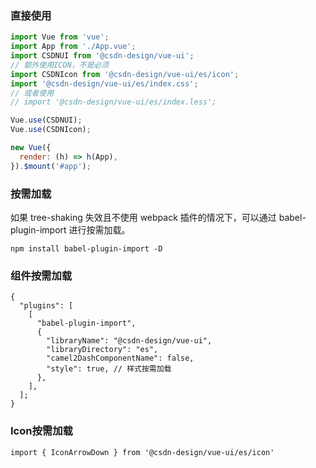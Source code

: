 
<Meta title="使用" />

<h3>直接使用</h3>

```javascript
import Vue from 'vue';
import App from './App.vue';
import CSDNUI from '@csdn-design/vue-ui';
// 额外使用ICON，不是必须
import CSDNIcon from '@csdn-design/vue-ui/es/icon';
import '@csdn-design/vue-ui/es/index.css';
// 或者使用
// import '@csdn-design/vue-ui/es/index.less';

Vue.use(CSDNUI);
Vue.use(CSDNIcon);

new Vue({
  render: (h) => h(App),
}).$mount('#app');
```

<h3>按需加载</h3>

<p>如果 tree-shaking 失效且不使用 webpack 插件的情况下，可以通过 babel-plugin-import 进行按需加载。</p>

<code>npm install babel-plugin-import -D</code>

<h3>组件按需加载</h3>

```
{
  "plugins": [
    [
      "babel-plugin-import",
      {
        "libraryName": "@csdn-design/vue-ui",
        "libraryDirectory": "es",
        "camel2DashComponentName": false,
        "style": true, // 样式按需加载
      },
    ],
  ];
}
```

<h3>Icon按需加载</h3>

```
import { IconArrowDown } from '@csdn-design/vue-ui/es/icon'
```
